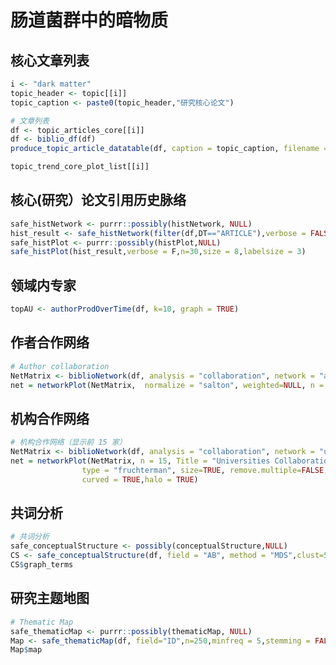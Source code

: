 # 肠道菌群中的暗物质 {#dark-matter}

## 核心文章列表

```r
i <- "dark matter"
topic_header <- topic[[i]]
topic_caption <- paste0(topic_header,"研究核心论文")

# 文章列表
df <- topic_articles_core[[i]]
df <- biblio_df(df)
produce_topic_article_datatable(df, caption = topic_caption, filename = topic_caption)
```


```r
topic_trend_core_plot_list[[i]]
```


## 核心(研究）论文引用历史脉络


```r
safe_histNetwork <- purrr::possibly(histNetwork, NULL)
hist_result <- safe_histNetwork(filter(df,DT=="ARTICLE"),verbose = FALSE)
safe_histPlot <- purrr::possibly(histPlot,NULL)
safe_histPlot(hist_result,verbose = F,n=30,size = 8,labelsize = 3)
```

## 领域内专家  


```r
topAU <- authorProdOverTime(df, k=10, graph = TRUE)
```


## 作者合作网络

```r
# Author collaboration
NetMatrix <- biblioNetwork(df, analysis = "collaboration", network = "authors", sep = ";")
net = networkPlot(NetMatrix,  normalize = "salton", weighted=NULL, n = 30, Title = "Author collaboration", type = "fruchterman", size=5,size.cex=T,remove.multiple=TRUE,labelsize=0.8,label.n=10,label.cex=F,cluster="louvain",halo = TRUE)
```


## 机构合作网络


```r
# 机构合作网络（显示前 15 家）
NetMatrix <- biblioNetwork(df, analysis = "collaboration", network = "universities", sep = ";")
net = networkPlot(NetMatrix, n = 15, Title = "Universities Collaboration", 
                type = "fruchterman", size=TRUE, remove.multiple=FALSE,labelsize=0.7,cluster="louvain",
                curved = TRUE,halo = TRUE)
```

## 共词分析

```r
# 共词分析
safe_conceptualStructure <- possibly(conceptualStructure,NULL)
CS <- safe_conceptualStructure(df, field = "AB", method = "MDS",clust=5, minDegree = round(nrow(df)/5), stemming = FALSE, labelsize = 10, documents = 30,graph = FALSE)
CS$graph_terms
```

## 研究主题地图

```r
# Thematic Map
safe_thematicMap <- purrr::possibly(thematicMap, NULL)
Map <- safe_thematicMap(df, field="ID",n=250,minfreq = 5,stemming = FALSE,size = 0.5, n.labels = 3, repel = TRUE)
Map$map
```
